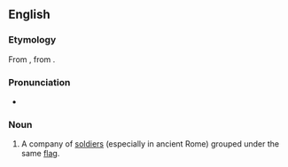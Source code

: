 ==English==

===Etymology===
From {{etyl|la|en}} {{m|la|vexillatio}}, from {{m|la|vexillum}}.

===Pronunciation===
* {{IPA|en|/vɛksɪˈleɪʃən/}}

===Noun===
{{en-noun}}

# A company of [[soldiers]] (especially in ancient Rome) grouped under the same [[flag]].
{{C|en|Ancient Rome|Military}}